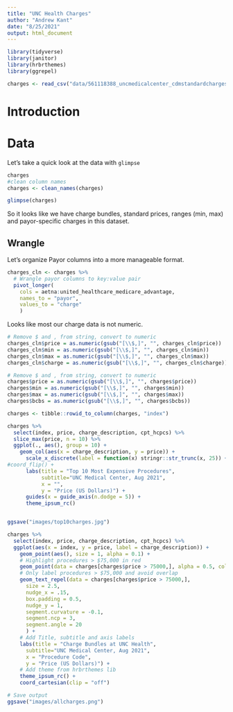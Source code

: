 ```yaml
---
title: "UNC Health Charges"
author: "Andrew Kant"
date: "8/25/2021"
output: html_document
---
```


```r
library(tidyverse)
library(janitor)
library(hrbrthemes)
library(ggrepel)

charges <- read_csv("data/561118388_uncmedicalcenter_cdmstandardcharges.csv")
```

# Introduction


# Data

Let's take a quick look at the data with `glimpse`

```r
charges
#clean column names
charges <- clean_names(charges)

glimpse(charges)
```

So it looks like we have charge bundles, standard prices, ranges (min, max) and payor-specific charges in this dataset. 

## Wrangle

Let's organize Payor columns into a more manageable format.

```r
charges_cln <- charges %>%
  # Wrangle payor columns to key:value pair
  pivot_longer(
    cols = aetna:united_healthcare_medicare_advantage,
    names_to = "payor",
    values_to = "charge"
    )
```


Looks like most our charge data is not numeric. 

```r
# Remove $ and , from string, convert to numeric
charges_cln$price = as.numeric(gsub("[\\$,]", "", charges_cln$price))
charges_cln$min = as.numeric(gsub("[\\$,]", "", charges_cln$min))
charges_cln$max = as.numeric(gsub("[\\$,]", "", charges_cln$max))
charges_cln$charge = as.numeric(gsub("[\\$,]", "", charges_cln$charge))
```

```r
# Remove $ and , from string, convert to numeric
charges$price = as.numeric(gsub("[\\$,]", "", charges$price))
charges$min = as.numeric(gsub("[\\$,]", "", charges$min))
charges$max = as.numeric(gsub("[\\$,]", "", charges$max))
charges$bcbs = as.numeric(gsub("[\\$,]", "", charges$bcbs))
```

```r
charges <- tibble::rowid_to_column(charges, "index")
```


```r
charges %>%
  select(index, price, charge_description, cpt_hcpcs) %>% 
  slice_max(price, n = 10) %>% 
  ggplot(., aes(), group = 10) + 
    geom_col(aes(x = charge_description, y = price)) + 
      scale_x_discrete(label = function(x) stringr::str_trunc(x, 25)) +
#coord_flip() + 
      labs(title = "Top 10 Most Expensive Procedures",
           subtitle="UNC Medical Center, Aug 2021",
           x = "",
           y = "Price (US Dollars)") + 
      guides(x = guide_axis(n.dodge = 5)) +
      theme_ipsum_rc()


ggsave("images/top10charges.jpg")

```

```r
charges %>%
  select(index, price, charge_description, cpt_hcpcs) %>% 
  ggplot(aes(x = index, y = price, label = charge_description)) + 
    geom_point(aes(), size = 1, alpha = 0.1) +
    # Highlight procedures > $75,000 in red
    geom_point(data = charges[charges$price > 75000,], alpha = 0.5, color = "red", size = 2,) +
    # Only label procedures > $75,000 and avoid overlap
    geom_text_repel(data = charges[charges$price > 75000,], 
      size = 2.5,
      nudge_x = .15,
      box.padding = 0.5,
      nudge_y = 1,
      segment.curvature = -0.1,
      segment.ncp = 3,
      segment.angle = 20
      ) +
    # Add Title, subtitle and axis labels
    labs(title = "Charge Bundles at UNC Health",
      subtitle="UNC Medical Center, Aug 2021",
      x = "Procedure Code",
      y = "Price (US Dollars)") + 
    # Add theme from hrbrthemes lib
    theme_ipsum_rc() + 
    coord_cartesian(clip = "off")

# Save output
ggsave("images/allcharges.png")
```  





